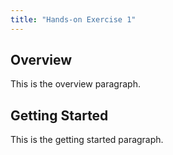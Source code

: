 ```yaml
---
title: "Hands-on Exercise 1"
---
```


## Overview

This is the overview paragraph.

## Getting Started

This is the getting started paragraph.
